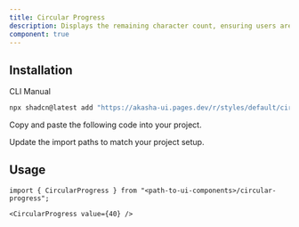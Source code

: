 ```yaml
---
title: Circular Progress
description: Displays the remaining character count, ensuring users are always aware of their input limit on a text editor.
component: true
---
```


<ComponentPreview
  name="circular-progress-demo"
  description="A circular progress"
/>

## Installation

<Tabs defaultValue="cli">

<TabsList>
  <TabsTrigger value="cli">CLI</TabsTrigger>
  <TabsTrigger value="manual">Manual</TabsTrigger>
</TabsList>

<TabsContent value="cli">

```bash
npx shadcn@latest add "https://akasha-ui.pages.dev/r/styles/default/circular-progress.json"
```

</TabsContent>

<TabsContent value="manual">

<Steps>

<Step>Copy and paste the following code into your project.</Step>

<ComponentSource name="circular-progress" />

<Step>Update the import paths to match your project setup.</Step>

</Steps>

</TabsContent>

</Tabs>

## Usage

```tsx
import { CircularProgress } from "<path-to-ui-components>/circular-progress";
```

```tsx
<CircularProgress value={40} />
```
